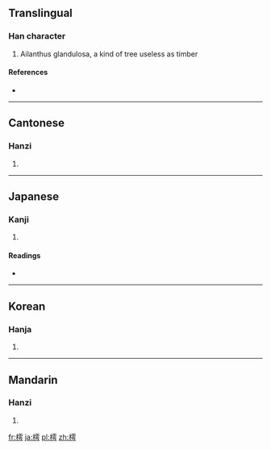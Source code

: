 ==Translingual==

===Han character===
{{Han char|rn=75|rad=木|as=11|sn=15|four=4192<sub>7</sub>|canj=木一月尸 (DMBS)}}

# Ailanthus glandulosa, a kind of tree useless as timber

====References====
* {{Han ref|kx=0550.080|dkj=15438|dj=0938.030|hdz=21278.080|uh=6A17|ud=27159|bh=E5CC|bd=58828}}

----

==Cantonese==

===Hanzi===
{{yue-hanzi|jyut=|y=syu1}}

# {{defn|Cantonese|sort=木11}}

----

==Japanese==

===Kanji===
{{ja-kanji|grade=|rs=木11}}

# {{defn|Japanese|sort=木11}}

====Readings====
* {{ja-readings|on=[[ちょ]] (cho)|kun=[[おうち]] (ouchi)}}

----

==Korean==

===Hanja===
{{ko-hanja|hangeul=저|eumhun=|rv=jeo|mr=chŏ|y=ce}}

# {{defn|Korean|sort=木11}}

----

==Mandarin==

===Hanzi===
{{cmn-hanzi|pin=[[shū]] ([[shu1]])|wg=shu<sup>1</sup>}}

# {{defn|Mandarin|sort=木11}}

[[fr:樗]]
[[ja:樗]]
[[pl:樗]]
[[zh:樗]]